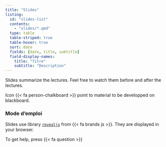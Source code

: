 ```yaml
---
title: "Slides"
listing:
  id: "slides-list"
  contents: 
    - "slides/*.qmd"
  type: table  
  table-striped: true
  table-hover: true
  sort: date
  fields: [date, title, subtitle] 
  field-display-names: 
    title: "Titre"
    subtitle: "Description"
---
```


Slides summarize the lectures. Feel free to watch them before and after the lectures.


Icon {{< fa person-chalkboard >}} point to material to be developped on blackboard. 




::: {#slides-list}
:::


::: {.callout-note}
### Mode d'emploi

Slides use library [`revealjs`](https://revealjs.com) from {{< fa brands js >}}. They are displayed in your browser. 

To get help, press  {{< fa question >}}

:::